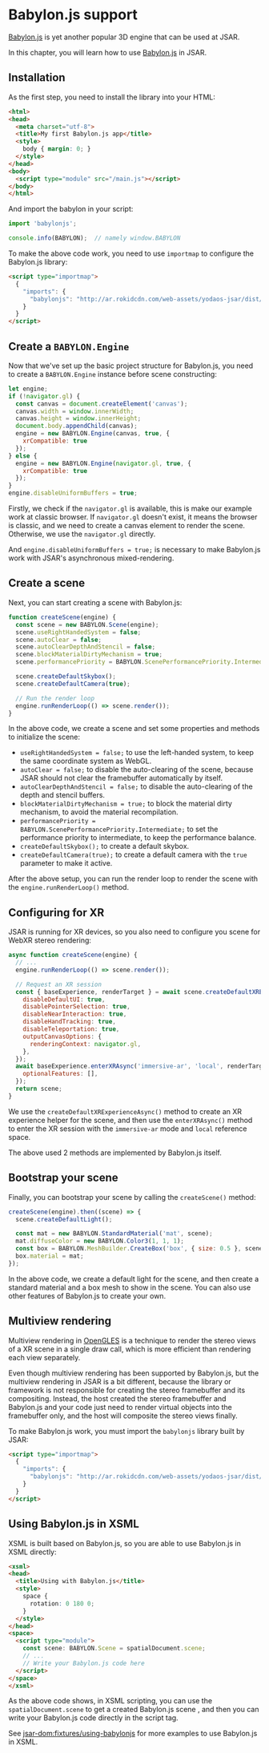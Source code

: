 # Babylon.js support

[Babylon.js][] is yet another popular 3D engine that can be used at JSAR.

In this chapter, you will learn how to use [Babylon.js][] in JSAR.

## Installation

As the first step, you need to install the library into your HTML:

```html title="index.html"
<html>
<head>
  <meta charset="utf-8">
  <title>My first Babylon.js app</title>
  <style>
    body { margin: 0; }
  </style>
</head>
<body>
  <script type="module" src="/main.js"></script>
</body>
</html>
```

And import the babylon in your script:

```js title="main.js"
import 'babylonjs';

console.info(BABYLON);  // namely window.BABYLON
```

To make the above code work, you need to use `importmap` to configure the Babylon.js library:

```html
<script type="importmap">
  {
    "imports": {
      "babylonjs": "http://ar.rokidcdn.com/web-assets/yodaos-jsar/dist/babylon/umd/babylonjs/babylon.js"
    }
  }
</script>
```

## Create a `BABYLON.Engine`

Now that we've set up the basic project structure for Babylon.js, you need to create a `BABYLON.Engine` instance before scene constructing:

```js title="main.js"
let engine;
if (!navigator.gl) {
  const canvas = document.createElement('canvas');
  canvas.width = window.innerWidth;
  canvas.height = window.innerHeight;
  document.body.appendChild(canvas);
  engine = new BABYLON.Engine(canvas, true, {
    xrCompatible: true
  });
} else {
  engine = new BABYLON.Engine(navigator.gl, true, {
    xrCompatible: true
  });
}
engine.disableUniformBuffers = true;
```

Firstly, we check if the `navigator.gl` is available, this is make our example work at classic browser. If `navigator.gl` doesn't exist, it means the browser is classic, and we need to create a canvas element to render the scene. Otherwise, we use the `navigator.gl` directly.

And `engine.disableUniformBuffers = true;` is necessary to make Babylon.js work with JSAR's asynchronous mixed-rendering.

## Create a scene

Next, you can start creating a scene with Babylon.js:

```js title="main.js"
function createScene(engine) {
  const scene = new BABYLON.Scene(engine);
  scene.useRightHandedSystem = false;
  scene.autoClear = false;
  scene.autoClearDepthAndStencil = false;
  scene.blockMaterialDirtyMechanism = true;
  scene.performancePriority = BABYLON.ScenePerformancePriority.Intermediate;

  scene.createDefaultSkybox();
  scene.createDefaultCamera(true);

  // Run the render loop
  engine.runRenderLoop(() => scene.render());
}
```

In the above code, we create a scene and set some properties and methods to initialize the scene:

- `useRightHandedSystem = false;` to use the left-handed system, to keep the same coordinate system as WebGL.
- `autoClear = false;` to disable the auto-clearing of the scene, because JSAR should not clear the framebuffer automatically by itself.
- `autoClearDepthAndStencil = false;` to disable the auto-clearing of the depth and stencil buffers.
- `blockMaterialDirtyMechanism = true;` to block the material dirty mechanism, to avoid the material recompilation.
- `performancePriority = BABYLON.ScenePerformancePriority.Intermediate;` to set the performance priority to intermediate, to keep the performance balance.
- `createDefaultSkybox();` to create a default skybox.
- `createDefaultCamera(true);` to create a default camera with the `true` parameter to make it active.

After the above setup, you can run the render loop to render the scene with the `engine.runRenderLoop()` method.

## Configuring for XR

JSAR is running for XR devices, so you also need to configure you scene for WebXR stereo rendering:

```js title="main.js"
async function createScene(engine) {
  // ...
  engine.runRenderLoop(() => scene.render());

  // Request an XR session
  const { baseExperience, renderTarget } = await scene.createDefaultXRExperienceAsync({
    disableDefaultUI: true,
    disablePointerSelection: true,
    disableNearInteraction: true,
    disableHandTracking: true,
    disableTeleportation: true,
    outputCanvasOptions: {
      renderingContext: navigator.gl,
    },
  });
  await baseExperience.enterXRAsync('immersive-ar', 'local', renderTarget, {
    optionalFeatures: [],
  });
  return scene;
}
```

We use the `createDefaultXRExperienceAsync()` method to create an XR experience helper for the scene, and then use the `enterXRAsync()` method to enter the XR session with the `immersive-ar` mode and `local` reference space.

The above used 2 methods are implemented by Babylon.js itself.

## Bootstrap your scene

Finally, you can bootstrap your scene by calling the `createScene()` method:

```js title="main.js"
createScene(engine).then((scene) => {
  scene.createDefaultLight();

  const mat = new BABYLON.StandardMaterial('mat', scene);
  mat.diffuseColor = new BABYLON.Color3(1, 1, 1);
  const box = BABYLON.MeshBuilder.CreateBox('box', { size: 0.5 }, scene);
  box.material = mat;
});
```

In the above code, we create a default light for the scene, and then create a standard material and a box mesh to show in the scene. You can also use other features of Babylon.js to create your own.

## Multiview rendering

Multiview rendering in [OpenGLES][] is a technique to render the stereo views of a XR scene in a single draw call, which is more efficient than rendering each view separately.

Even though multiview rendering has been supported by Babylon.js, but the multiview rendering in JSAR is a bit different, because the library or framework is not responsible for creating the stereo framebuffer and its compositing. Instead, the host created the stereo framebuffer and Babylon.js and your code just need to render virtual objects into the framebuffer only, and the host will composite the stereo views finally.

To make Babylon.js work, you must import the `babylonjs` library built by JSAR:

```html
<script type="importmap">
  {
    "imports": {
      "babylonjs": "http://ar.rokidcdn.com/web-assets/yodaos-jsar/dist/babylon/umd/babylonjs/babylon.js"
    }
  }
</script>
```

## Using Babylon.js in XSML

XSML is built based on Babylon.js, so you are able to use Babylon.js in XSML directly:

```html title="index.xsml"
<xsml>
<head>
  <title>Using with Babylon.js</title>
  <style>
    space {
      rotation: 0 180 0;
    }
  </style>
</head>
<space>
  <script type="module">
    const scene: BABYLON.Scene = spatialDocument.scene;
    // ...
    // Write your Babylon.js code here
  </script>
</space>
</xsml>
```

As the above code shows, in XSML scripting, you can use the `spatialDocument.scene` to get a created Babylon.js scene , and then you can write your Babylon.js code directly in the script tag.

See [jsar-dom:fixtures/using-babylonjs](https://github.com/M-CreativeLab/jsar-dom/tree/main/fixtures/using-babylonjs) for more examples to use Babylon.js in XSML.

[Babylon.js]: https://www.babylonjs.com/
[OpenGLES]: https://www.khronos.org/opengles/
